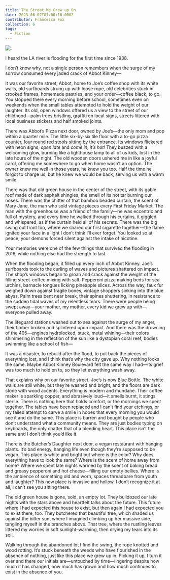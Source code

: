 ```yaml
---
title: The Street We Grew up On
date: 2023-06-02T07:00:16.000Z
contributor: Francesca Fox
collection: 6
tags:
  - Fiction
---
```

<div class="center">
  <img src="/images/6/the-street-we-grew-up-on-tammy-ding.jpg" 
      alt="."
      class="w650" />
</div>

I heard the LA river is flooding for the first time since 1938. 

I don’t know why, not a single person remembers when the surge of my sorrow consumed every jaded crack of Abbot Kinney— 

It was our favorite street, Abbot, home to Joe’s coffee shop with its white walls, old surfboards strung up with loose rope, old celebrities stuck in crooked frames, homemade pastries, and your order—coffee black, to go. You stopped there every morning before school, sometimes even on weekends when the small tables attempted to hold the weight of our laughter. Its old, open windows offered us a view to the street of our childhood—palm trees bristling, graffiti on local signs, streets littered with local business stickers and half smoked joints.

There was Abbot’s Pizza next door, owned by Joe’s—the only mom and pop within a quarter mile. The little six-by-six tile floor with a to-go pizza counter, four round red stools sitting by the entrance. Its windows flickered with neon signs, *open late* and *come in, it’s hot!* They buzzed with a welcoming glow, burning like a lighthouse lamp to all of us kids, lost in the late hours of the night. The old wooden doors ushered me in like a joyful carol, offering me somewhere to go when home wasn’t an option. The owner knew me well in those years, he knew you too. Half the time he forgot to charge us, but he knew we would be back, serving us with a warm smile. 

There was that old green house in the center of the street, with its gable roof made of dark asphalt shingles, the smell of its hot tar burning our noses. There was the chitter of that bamboo beaded curtain, the scent of Mary Jane, the man who sold vintage pieces every First Friday Market. The man with the greenhouse was a friend of the family—he was eccentric and full of mystery, and every time he walked through his curtains, it giggled and whispered, as if the curtain held all of his secrets. There was the big swing out front too, where we shared our first cigarette together—the flame ignited your face in a light I don’t think I’ll ever forget. You looked so at peace, your demons forced silent against the intake of nicotine. 

Your memories were one of the few things that survived the flooding in 2016, while nothing else had the strength to last. 

When the flooding began, it filled up every inch of Abbot Kinney. Joe’s surfboards took to the curling of waves and pictures shattered on impact. The shop’s windows began to groan and crack against the weight of the filling street–coffee mixing with salt. Pepperoni pizza making beds for sea urchins, barnacle tongues licking pineapple slices. Across the way, faux fur weighed down against fragile bones, vintage shoppers sinking into the blue abyss. Palm trees bent near break, their spines shuttering, in resistance to the sudden tidal waves of my relentless tears. There were people being swept away—your mother, my mother, every kid we grew up with—everyone pulled away.

The lifeguard stations washed out to sea against the surge of my anger, their timber broken and splintered upon impact. And there was the drowning of the 405—engines hydrolocked, stuck, metal whining—their colors shimmering in the reflection of the sun like a dystopian coral reef, bodies swimming like a school of fish—

It was a disaster, to rebuild after the flood, to put back the pieces of everything lost, and I think that’s why the city gave up. Why nothing looks the same. Maybe Abbot Kinney Boulevard felt the same way I had—its grief was too much to hold on to, so they let everything wash away.

That explains why on our favorite street, Joe’s is now Blue Bottle. The white walls are still white, but they’re washed and bright, and the floors are dark stone with wood accents. Everything is modern and mundane. Their coffee maker is sparkling copper, and abrasively loud—it smells burnt, it stings sterile. There is nothing here that holds comfort, or the mornings we spent together. The tables have been replaced and I can’t find your etchings, or my failed attempt to carve a smile in hopes that every morning you would see it and do the same. This place is barren and bought by people who don’t understand what a community means. They are just bodies typing on keyboards, the only chatter that of a bleeding heart. This place isn’t the same and I don’t think you’d like it. 

There is the Butcher’s Daughter next door, a vegan restaurant with hanging plants. It’s bad energy, hanging life even though they’re supposed to be vegan. This place is white and bright but where is the color? Why does everything have to look the same? Where is the scent of home away from home? Where we spent late nights warmed by the scent of baking bread and greasy pepperoni and hot cheese—filling our empty bellies. Where is the ambience of something old and worn, spaces threadbare from youth and laughter? This new place is invasive and hollow. I don’t recognize it at all, I can’t see you sitting there.

The old green house is gone, sold, an empty lot. They bulldozed our late nights with the stars above and heartfelt talks about the future. This future where I had expected this house to exist, but then again I had expected you to exist there, too. They butchered that beautiful tree, which shaded us against the bitter sun, where I imagined climbing up her massive side, tangling myself in the branches above. That tree, where the rustling leaves littered my worries in soft sunlight–warming, then drying my tears into its soil. 

Walking through the abandoned lot I find the swing, the rope knotted and wood rotting. It’s stuck beneath the weeds who have flourished in the absence of nothing, just like this place we grew up in. Picking it up, I turn it over and there our initials are—untouched by time—lingering despite how much it has changed, how much has grown and how much continues to exist in the absence of you.
